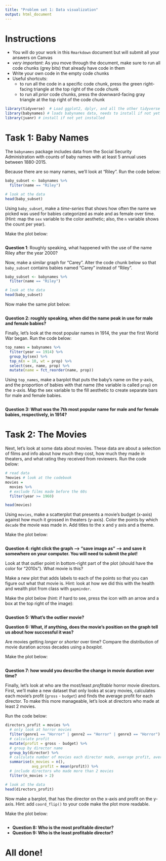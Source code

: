 ```yaml
---
title: "Problem set 1: Data visualization"
output: html_document
---
```



# Instructions


- You will do your work in this `Rmarkdown` document but will submit all your answers on Canvas
- *very important*: As you move through the document, make sure to run all code chunks (grey bits) that already have code in them
- Write your own code in the empty code chunks
- Useful shortcuts: 
    - to run all the code in a specific code chunk, press the green right-facing triangle at the top right of the code chunk
    - to run all *prior* code chunks, press the downward-facing gray triangle at the top right of the code chunk




```r
library(tidyverse)  # Load ggplot2, dplyr, and all the other tidyverse packages
library(babynames) # loads babynames data, needs to install if not yet installed
library(juanr) # install if not yet installed
```


# Task 1: Baby Names


The `babynames` package includes data from the Social Security Administration with counts of baby names with at least 5 annual uses between 1880-2015.

Because there are so many names, we'll look at "Riley". Run the code below:


```r
baby_subset <- babynames %>%
  filter(name == "Riley")

# look at the data
head(baby_subset)
```


Using `baby_subset`, make a *time-series* that shows how often the name we picked was used for babies categorized as male and as female over time. (Hint: map the `sex` variable to the color aesthetic; also, the `n` variable shows the count per year). 


Make the plot below:


```r


```


**Question 1**: Roughly speaking, what happened with the use of the name Riley after the year 2000?



Now, make a similar graph for "Carey". Alter the code chunk below so that `baby_subset` contains babies named "Carey" instead of "Riley". 


```r
baby_subset <- babynames %>%
  filter(name == "Riley")

# look at the data
head(baby_subset)
```


Now make the same plot below: 


```r


```


**Question 2: roughly speaking, when did the name peak in use for male and female babies?**




Finally, let's look at the most popular names in 1914, the year the first World War began. Run the code below:


```r
top_names = babynames %>% 
  filter(year == 1914) %>% 
  group_by(sex) %>% 
  top_n(n = 10, wt = prop) %>% 
  select(sex, name, prop) %>% 
  mutate(name = fct_reorder(name, prop))
```


Using `top_names`, make a barplot that puts the baby's name on the y-axis, and the proportion of babies with that name (the variable is called `prop`) on the x-axis. Map the sex variable to the fill aesthetic to create separate bars for male and female babies. 

```r


```

**Question 3: What was the 7th most popular name for male and for female babies, respectively, in 1914?**



# Task 2: The Movies


Next, let's look at some data about movies. These data are about a selection of films and info about how much they cost, how much they made in theaters, and what rating they received from reviewers. Run the code below:



```r
# read data
?movies # look at the codebook
movies = 
  movies %>% 
  # exclude films made before the 60s
  filter(year >= 1960)

head(movies)
```



Using `movies`, make a scatterplot that presents a movie's budget (x-axis) against how much it grossed in theaters (y-axis). Color the points by which `decade` the movie was made in. Add titles to the x and y axis and a theme. 

Make the plot below:


```r


```


**Question 4: right click the graph --> "save image as" --> and save it somewhere on your computer. You will need to submit the plot!**


 
Look at that outlier point in bottom-right part of the plot (should have the color for "2010s"). What movie is this? 


Make a new plot that adds labels to each of the points so that you can figure out what that movie is. Hint: look at how we did this with the health and wealth plot from class with `gapminder`.

Make the plot below (hint: if hard to see, press the icon with an arrow and a box at the top right of the image):


```r




```


**Question 5: What's the outlier movie?**


**Question 6: What, if anything, does the movie's position on the graph tell us about how successful it was?**




Are movies getting *longer* or *shorter* over time? Compare the distribution of movie duration across decades using a *boxplot.* 

Make the plot below: 


```r


```


**Question 7: how would you describe the change in movie duration over time?**




Finally, let's look at who are the most/least *profitable* horror movie directors. First, we'll make a new dataset that only looks at scary movies, calculates each movie's profit (`gross` - `budget`) and finds the average profit for each director. To make this more manageable, let's look at directors who made at least 2 movies.


Run the code below:


```r
directors_profit = movies %>% 
  # only look at horror movies
  filter(genre1 == "Horror" | genre2 == "Horror" | genre3 == "Horror") %>% 
  # calculate profit
  mutate(profit = gross - budget) %>% 
  # group by director name
  group_by(director) %>% 
  # calculate number of movies each director made, average profit, average rating
  summarise(n_movies = n(), 
            avg_profit = mean(profit)) %>% 
  # include directors who made more than 2 movies
  filter(n_movies > 2)

# look at the data
head(directors_profit)
```


Now make a barplot, that has the director on the x-axis and profit on the y-axis. Hint: add `coord_flip()` to your code make the plot more readable.


Make the plot below:


```r


```


- **Question 8: Who is the most profitable director?** 
- **Question 9: Who is the least profitable director?** 


# All done!

